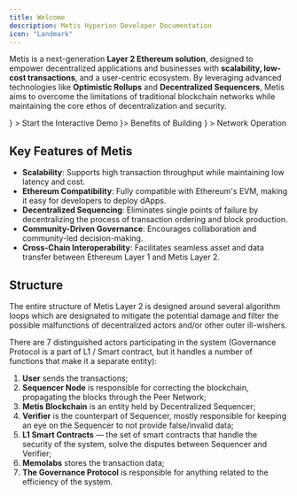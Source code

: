 ```yaml
---
title: Welcome
description: Metis Hyperion Developer Documentation
icon: "Landmark"
---
```



Metis is a next-generation **Layer 2 Ethereum solution**, designed to empower decentralized applications and businesses with **scalability, low-cost transactions**, and a user-centric ecosystem. By leveraging advanced technologies like **Optimistic Rollups** and **Decentralized Sequencers**, Metis aims to overcome the limitations of traditional blockchain networks while maintaining the core ethos of decentralization and security.

<Cards className="sm:grid-cols-3">
  <Card
    title="New to Blockchain"
    href="/dapp/start/demo/rainbowkit"
    icon={<PlayCircle />}
  >
    Start the Interactive Demo
  </Card>
  <Card title="Experienced DApp Dev" href="/dapp/benefits" icon={<Code2 />}>
    Benefits of Building
  </Card>
  <Card
    title="Node Providers"
    href="/dapp/infra/rpcs#self-hosted"
    icon={<Server />}
  >
    Network Operation
  </Card>
</Cards>

## Key Features of Metis

- **Scalability**: Supports high transaction throughput while maintaining low latency and cost.
- **Ethereum Compatibility**: Fully compatible with Ethereum's EVM, making it easy for developers to deploy dApps.
- **Decentralized Sequencing**: Eliminates single points of failure by decentralizing the process of transaction ordering and block production.
- **Community-Driven Governance**: Encourages collaboration and community-led decision-making.
- **Cross-Chain Interoperability**: Facilitates seamless asset and data transfer between Ethereum Layer 1 and Metis Layer 2.

## Structure

The entire structure of Metis Layer 2 is designed around several algorithm loops which are designated to mitigate the potential damage and filter the possible malfunctions of decentralized actors and/or other outer ill-wishers.

There are 7 distinguished actors participating in the system (Governance Protocol is a part of L1 / Smart contract, but it handles a number of functions that make it a separate entity):

1. **User** sends the transactions;
2. **Sequencer Node** is responsible for correcting the blockchain, propagating the blocks through the Peer Network;
3. **Metis Blockchain** is an entity held by Decentralized Sequencer;
4. **Verifier** is the counterpart of Sequencer, mostly responsible for keeping an eye on the Sequencer to not provide false/invalid data;
5. **L1 Smart Contracts** — the set of smart contracts that handle the security of the system, solve the disputes between Sequencer and Verifier;
6. **Memolabs** stores the transaction data;
7. **The Governance Protocol** is responsible for anything related to the efficiency of the system.

